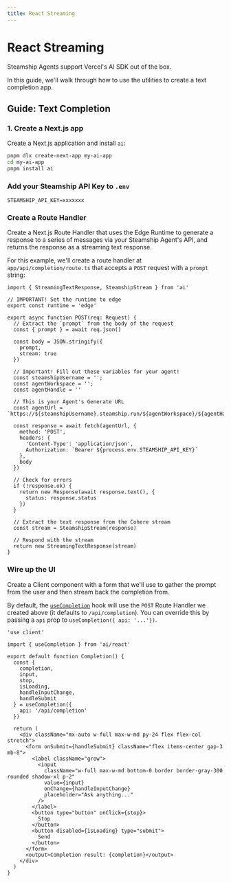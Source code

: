 ```yaml
---
title: React Streaming
---
```


# React Streaming

Steamship Agents support Vercel's AI SDK out of the box.

In this guide, we'll walk through how to use the utilities to create a text completion app.

## Guide: Text Completion

### 1. Create a Next.js app

Create a Next.js application and install `ai`:

```sh
pnpm dlx create-next-app my-ai-app
cd my-ai-app
pnpm install ai
```

### Add your Steamship API Key to `.env`

```env filename=".env"
STEAMSHIP_API_KEY=xxxxxxx
```

### Create a Route Handler

Create a Next.js Route Handler that uses the Edge Runtime to generate a response to a series of messages via your Steamship Agent's API, and returns the response as a streaming text response.

For this example, we'll create a route handler at `app/api/completion/route.ts` that accepts a `POST` request with a `prompt` string:

```tsx filename="app/api/completion/route.ts" showLineNumbers
import { StreamingTextResponse, SteamshipStream } from 'ai'

// IMPORTANT! Set the runtime to edge
export const runtime = 'edge'

export async function POST(req: Request) {
  // Extract the `prompt` from the body of the request
  const { prompt } = await req.json()

  const body = JSON.stringify({
    prompt,
    stream: true
  })

  // Important! Fill out these variables for your agent!
  const steamshipUsername = '';
  const agentWorkspace = '';
  const agentHandle = ''

  // This is your Agent's Generate URL
  const agentUrl = `https://${steamshipUsername}.steamship.run/${agentWorkspace}/${agentHandle}/generate`

  const response = await fetch(agentUrl, {
    method: 'POST',
    headers: {
      'Content-Type': 'application/json',
      Authorization: `Bearer ${process.env.STEAMSHIP_API_KEY}`
    },
    body
  })

  // Check for errors
  if (!response.ok) {
    return new Response(await response.text(), {
      status: response.status
    })
  }

  // Extract the text response from the Cohere stream
  const stream = SteamshipStream(response)

  // Respond with the stream
  return new StreamingTextResponse(stream)
}
```

### Wire up the UI

Create a Client component with a form that we'll use to gather the prompt from the user and then stream back the completion from.

By default, the [`useCompletion`](/docs/api-reference#usecompletion) hook will use the `POST` Route Handler we created above (it defaults to `/api/completion`). You can override this by passing a `api` prop to `useCompletion({ api: '...'})`.

```tsx filename="app/page.tsx" showLineNumbers
'use client'

import { useCompletion } from 'ai/react'

export default function Completion() {
  const {
    completion,
    input,
    stop,
    isLoading,
    handleInputChange,
    handleSubmit
  } = useCompletion({
    api: '/api/completion'
  })

  return (
    <div className="mx-auto w-full max-w-md py-24 flex flex-col stretch">
      <form onSubmit={handleSubmit} className="flex items-center gap-3 mb-8">
        <label className="grow">
          <input
            className="w-full max-w-md bottom-0 border border-gray-300 rounded shadow-xl p-2"
            value={input}
            onChange={handleInputChange}
            placeholder="Ask anything..."
          />
        </label>
        <button type="button" onClick={stop}>
          Stop
        </button>
        <button disabled={isLoading} type="submit">
          Send
        </button>
      </form>
      <output>Completion result: {completion}</output>
    </div>
  )
}
```

</Steps>